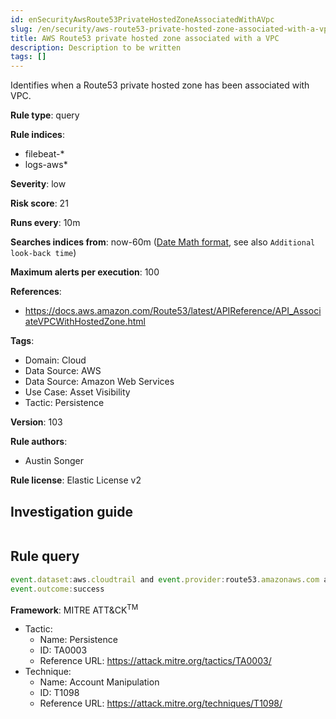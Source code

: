 ```yaml
---
id: enSecurityAwsRoute53PrivateHostedZoneAssociatedWithAVpc
slug: /en/security/aws-route53-private-hosted-zone-associated-with-a-vpc
title: AWS Route53 private hosted zone associated with a VPC
description: Description to be written
tags: []
---
```


<div id="aws-route53-private-hosted-zone-associated-with-a-vpc"></div>

Identifies when a Route53 private hosted zone has been associated with VPC.

**Rule type**: query

**Rule indices**: 

* filebeat-*
* logs-aws*

**Severity**: low

**Risk score**: 21

**Runs every**: 10m

**Searches indices from**: now-60m ([Date Math format](((ref))/common-options.html#date-math), see also <DocLink id="enSecurityRulesUiCreate" section="set-the-rules-schedule">`Additional look-back time`</DocLink>)

**Maximum alerts per execution**: 100

**References**: 

* https://docs.aws.amazon.com/Route53/latest/APIReference/API_AssociateVPCWithHostedZone.html

**Tags**: 

* Domain: Cloud
* Data Source: AWS
* Data Source: Amazon Web Services
* Use Case: Asset Visibility
* Tactic: Persistence

**Version**: 103

**Rule authors**: 

* Austin Songer

**Rule license**: Elastic License v2

## Investigation guide

```markdown

```

## Rule query

```js
event.dataset:aws.cloudtrail and event.provider:route53.amazonaws.com and event.action:AssociateVPCWithHostedZone and
event.outcome:success

```

**Framework**: MITRE ATT&CK<sup>TM</sup>

* Tactic:
    * Name: Persistence
    * ID: TA0003
    * Reference URL: https://attack.mitre.org/tactics/TA0003/
* Technique:
    * Name: Account Manipulation
    * ID: T1098
    * Reference URL: https://attack.mitre.org/techniques/T1098/

